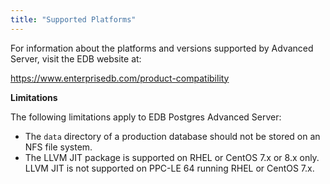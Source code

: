 ```yaml
---
title: "Supported Platforms"
---
```


<div id="supported_platorms" class="registered_link"></div>


For information about the platforms and versions supported by Advanced Server, visit the EDB website at:

<https://www.enterprisedb.com/product-compatibility>

**Limitations**

The following limitations apply to EDB Postgres Advanced Server:

-   The `data` directory of a production database should not be stored on an NFS file system.
-   The LLVM JIT package is supported on RHEL or CentOS 7.x or 8.x only. LLVM JIT is not supported on PPC-LE 64 running RHEL or CentOS 7.x.
